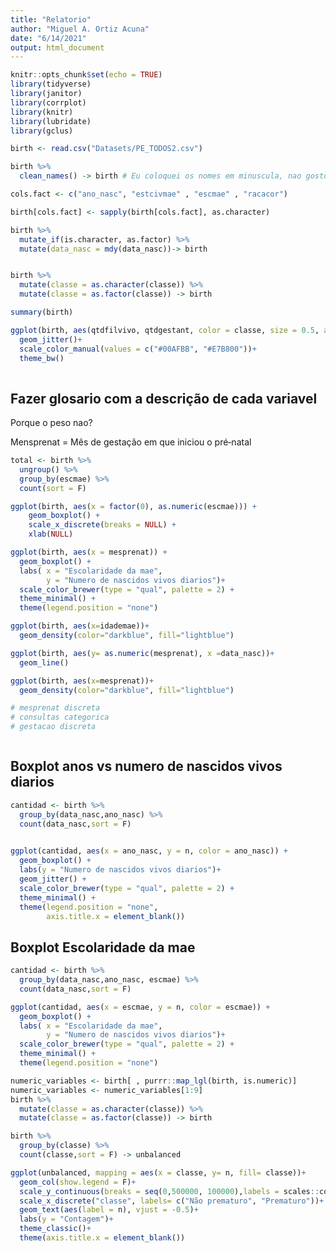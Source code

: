 ```yaml
---
title: "Relatorio"
author: "Miguel A. Ortiz Acuna"
date: "6/14/2021"
output: html_document
---
```


```r
knitr::opts_chunk$set(echo = TRUE)
library(tidyverse)
library(janitor)
library(corrplot)
library(knitr)
library(lubridate)
library(gclus)
```


```r
birth <- read.csv("Datasets/PE_TODOS2.csv")
```


```r
birth %>%
  clean_names() -> birth # Eu coloquei os nomes em minuscula, nao gosto as maisculas

cols.fact <- c("ano_nasc", "estcivmae" , "escmae" , "racacor")  

birth[cols.fact] <- sapply(birth[cols.fact], as.character)

birth %>% 
  mutate_if(is.character, as.factor) %>% 
  mutate(data_nasc = mdy(data_nasc))-> birth


birth %>% 
  mutate(classe = as.character(classe)) %>% 
  mutate(classe = as.factor(classe)) -> birth
```

```r
summary(birth)
```

```r

ggplot(birth, aes(qtdfilvivo, qtdgestant, color = classe, size = 0.5, alpha = 0.6)) +
  geom_jitter()+
  scale_color_manual(values = c("#00AFBB", "#E7B800"))+
  theme_bw()
  
```


## Fazer glosario com a descrição de cada variavel 


Porque o peso nao?



Mensprenat = 	Mês de gestação em que iniciou o pré‐natal

```r
total <- birth %>% 
  ungroup() %>% 
  group_by(escmae) %>% 
  count(sort = F)

ggplot(birth, aes(x = factor(0), as.numeric(escmae))) +
    geom_boxplot() + 
    scale_x_discrete(breaks = NULL) +
    xlab(NULL)

ggplot(birth, aes(x = mesprenat)) +
  geom_boxplot() +
  labs( x = "Escolaridade da mae",
        y = "Numero de nascidos vivos diarios")+
  scale_color_brewer(type = "qual", palette = 2) +
  theme_minimal() +
  theme(legend.position = "none")

```


```r
ggplot(birth, aes(x=idademae))+
  geom_density(color="darkblue", fill="lightblue")

ggplot(birth, aes(y= as.numeric(mesprenat), x =data_nasc))+
  geom_line()

ggplot(birth, aes(x=mesprenat))+
  geom_density(color="darkblue", fill="lightblue") 

# mesprenat discreta
# consultas categorica
# gestacao discreta



```


## Boxplot anos vs numero de nascidos vivos diarios

```r
cantidad <- birth %>% 
  group_by(data_nasc,ano_nasc) %>% 
  count(data_nasc,sort = F)
  

ggplot(cantidad, aes(x = ano_nasc, y = n, color = ano_nasc)) +
  geom_boxplot() +
  labs(y = "Numero de nascidos vivos diarios")+
  geom_jitter() +
  scale_color_brewer(type = "qual", palette = 2) +
  theme_minimal() +
  theme(legend.position = "none",
        axis.title.x = element_blank())
```


## Boxplot Escolaridade da mae

```r
cantidad <- birth %>% 
  group_by(data_nasc,ano_nasc, escmae) %>% 
  count(data_nasc,sort = F)

ggplot(cantidad, aes(x = escmae, y = n, color = escmae)) +
  geom_boxplot() +
  labs( x = "Escolaridade da mae",
        y = "Numero de nascidos vivos diarios")+
  scale_color_brewer(type = "qual", palette = 2) +
  theme_minimal() +
  theme(legend.position = "none")
```


```r
numeric_variables <- birth[ , purrr::map_lgl(birth, is.numeric)]
numeric_variables <- numeric_variables[1:9]
birth %>% 
  mutate(classe = as.character(classe)) %>% 
  mutate(classe = as.factor(classe)) -> birth
```

```r
birth %>% 
  group_by(classe) %>% 
  count(classe,sort = F) -> unbalanced

ggplot(unbalanced, mapping = aes(x = classe, y= n, fill= classe))+
  geom_col(show.legend = F)+ 
  scale_y_continuous(breaks = seq(0,500000, 100000),labels = scales::comma)+
  scale_x_discrete("classe", labels= c("Não prematuro", "Prematuro"))+
  geom_text(aes(label = n), vjust = -0.5)+
  labs(y = "Contagem")+
  theme_classic()+
  theme(axis.title.x = element_blank())
  

```

